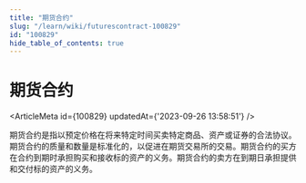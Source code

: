 ```yaml
---
title: "期货合约"
slug: "/learn/wiki/futurescontract-100829"
id: "100829"
hide_table_of_contents: true
---
```



# 期货合约

<ArticleMeta id={100829} updatedAt={'2023-09-26 13:58:51'} />
<div className='border-solid border-b border-t-0 my-4 border-[var(--ifm-color-gray-300)]' />

期货合约是指以预定价格在将来特定时间买卖特定商品、资产或证券的合法协议。期货合约的质量和数量是标准化的，以促进在期货交易所的交易。期货合约的买方在合约到期时承担购买和接收标的资产的义务。期货合约的卖方在到期日承担提供和交付标的资产的义务。
